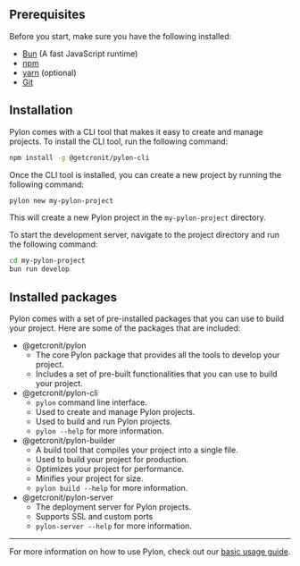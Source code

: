## Prerequisites

Before you start, make sure you have the following installed:

* [Bun](https://bun.sh) (A fast JavaScript runtime)
* [npm](https://www.npmjs.com/get-npm)
* [yarn](https://yarnpkg.com/getting-started/install) (optional)
* [Git](https://git-scm.com/downloads)

## Installation

Pylon comes with a CLI tool that makes it easy to create and manage projects. To install the CLI tool, run the following command:

```bash
npm install -g @getcronit/pylon-cli
```

Once the CLI tool is installed, you can create a new project by running the following command:

```bash
pylon new my-pylon-project
```

This will create a new Pylon project in the `my-pylon-project` directory.

To start the development server, navigate to the project directory and run the following command:

```bash
cd my-pylon-project
bun run develop
```

## Installed packages

Pylon comes with a set of pre-installed packages that you can use to build your project. Here are some of the packages that are included:

* @getcronit/pylon
  * The core Pylon package that provides all the tools to develop your project.
  * Includes a set of pre-built functionalities that you can use to build your project.
* @getcronit/pylon-cli
  * `pylon` command line interface.
  * Used to create and manage Pylon projects.
  * Used to build and run Pylon projects.
  * `pylon --help` for more information.
* @getcronit/pylon-builder
  * A build tool that compiles your project into a single file.
  * Used to build your project for production.
  * Optimizes your project for performance.
  * Minifies your project for size.
  * `pylon build --help` for more information.
* @getcronit/pylon-server
  * The deployment server for Pylon projects.
  * Supports SSL and custom ports
  * `pylon-server --help` for more information.

***

For more information on how to use Pylon, check out our [basic usage guide](/#basic-usage).
